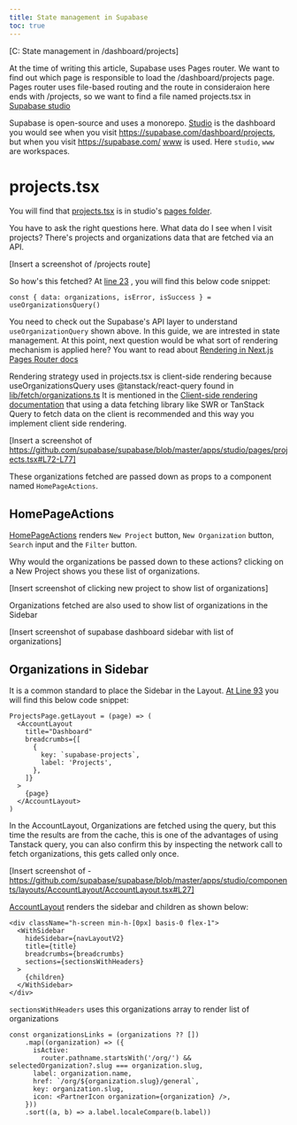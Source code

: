 ```yaml
---
title: State management in Supabase
toc: true
---
```


[C: State management in /dashboard/projects]

At the time of writing this article, Supabase uses Pages router. We want to find out which page is responsible
to load the /dashboard/projects page. Pages router uses file-based routing and the route in consideraion here
ends with /projects, so we want to find a file named projects.tsx in [Supabase studio](https://github.com/supabase/supabase/blob/master/apps/studio/pages/projects.tsx#L26) 

Supabase is open-source and uses a monorepo. [Studio](https://github.com/supabase/supabase/tree/master/apps/www) 
is the dashboard you would see when you visit https://supabase.com/dashboard/projects, but when you visit https://supabase.com/
[www](https://github.com/supabase/supabase/tree/master/apps/www) is used. Here `studio`, `www` are workspaces.

# projects.tsx

You will find that [projects.tsx](https://github.com/supabase/supabase/blob/master/apps/studio/pages/projects.tsx#L26)
is in studio's [pages folder](https://github.com/supabase/supabase/tree/master/apps/studio/pages).

You have to ask the right questions here. What data do I see when I visit projects? There's projects and 
organizations data that are fetched via an API. 

[Insert a screenshot of /projects route]

So how's this fetched? At [line 23](https://github.com/supabase/supabase/blob/master/apps/studio/pages/projects.tsx#L23)
, you will find this below code snippet:

```
const { data: organizations, isError, isSuccess } = useOrganizationsQuery()
```

You need to check out the Supabase's API layer to understand `useOrganizationQuery` shown above. In this guide, 
we are intrested in state management. At this point, next question would be what sort of rendering mechanism is 
applied here? You want to read about [Rendering in Next.js Pages Router docs](https://nextjs.org/docs/pages/building-your-application/rendering)

Rendering strategy used in projects.tsx is client-side rendering because useOrganizationsQuery uses 
@tanstack/react-query found in [lib/fetch/organizations.ts](https://github.com/supabase/supabase/blob/master/apps/docs/lib/fetch/organizations.ts#L1)
It is mentioned in the [Client-side rendering documentation](https://nextjs.org/docs/pages/building-your-application/rendering/client-side-rendering)
that using a data fetching library like SWR or TanStack Query to fetch data on the client is recommended and this
way you implement client side rendering.

[Insert a screenshot of https://github.com/supabase/supabase/blob/master/apps/studio/pages/projects.tsx#L72-L77]

These organizations fetched are passed down as props to a component named `HomePageActions`. 

## HomePageActions

[HomePageActions](https://github.com/supabase/supabase/blob/master/apps/studio/components/interfaces/HomePageActions.tsx#L33) 
renders `New Project` button, `New Organization` button, `Search` input and the `Filter` button.

Why would the organizations be passed down to these actions? clicking on a New Project shows you these list of
organizations.

[Insert screenshot of clicking new project to show list of organizations] 

Organizations fetched are also used to show list of organizations in the Sidebar

[Insert screenshot of supabase dashboard sidebar with list of organizations]

## Organizations in Sidebar

It is a common standard to place the Sidebar in the Layout. [At Line 93](https://github.com/supabase/supabase/blob/master/apps/studio/pages/projects.tsx#L93)
you will find this below code snippet:

```
ProjectsPage.getLayout = (page) => (
  <AccountLayout
    title="Dashboard"
    breadcrumbs={[
      {
        key: `supabase-projects`,
        label: 'Projects',
      },
    ]}
  >
    {page}
  </AccountLayout>
)
``` 

In the AccountLayout, Organizations are fetched using the query, but this time the results are from the cache, 
this is one of the advantages of using Tanstack query, you can also confirm this by inspecting the network call 
to fetch organizations, this gets called only once.

[Insert screenshot of - https://github.com/supabase/supabase/blob/master/apps/studio/components/layouts/AccountLayout/AccountLayout.tsx#L27]

[AccountLayout](https://github.com/supabase/supabase/blob/master/apps/studio/components/layouts/AccountLayout/AccountLayout.tsx#L25)
renders the sidebar and children as shown below:

```
<div className="h-screen min-h-[0px] basis-0 flex-1">
  <WithSidebar
    hideSidebar={navLayoutV2}
    title={title}
    breadcrumbs={breadcrumbs}
    sections={sectionsWithHeaders}
  >
    {children}
  </WithSidebar>
</div>
```

`sectionsWithHeaders` uses this organizations array to render list of organizations 

```
const organizationsLinks = (organizations ?? [])
    .map((organization) => ({
      isActive:
        router.pathname.startsWith('/org/') && selectedOrganization?.slug === organization.slug,
      label: organization.name,
      href: `/org/${organization.slug}/general`,
      key: organization.slug,
      icon: <PartnerIcon organization={organization} />,
    }))
    .sort((a, b) => a.label.localeCompare(b.label))
```